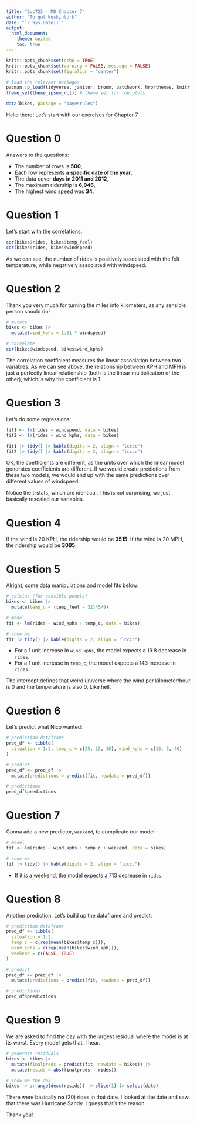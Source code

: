 ```yaml
---
title: "Soc723 - MD Chapter 7"
author: "Turgut Keskintürk"
date: "`r Sys.Date()`"
output:
  html_document:
    theme: united
    toc: true
---
```


```r
knitr::opts_chunk$set(echo = TRUE)
knitr::opts_chunk$set(warning = FALSE, message = FALSE)
knitr::opts_chunk$set(fig.align = "center")

# load the relevant packages
pacman::p_load(tidyverse, janitor, broom, patchwork, hrbrthemes, knitr)
theme_set(theme_ipsum_rc()) # theme set for the plots

data(bikes, package = "bayesrules")

```

Hello there! Let's start with our exercises for Chapter 7.

# Question 0

Answers to the questions:

- The number of rows is **500**,
- Each row represents **a specific date of the year**,
- The data cover **days in 2011 and 2012**,
- The maximum ridership is **6,946**,
- The highest wind speed was **34**.

# Question 1

Let's start with the correlations:

```r

cor(bikes$rides, bikes$temp_feel)
cor(bikes$rides, bikes$windspeed)

```

As we can see, the number of rides is positively associated with the felt temperature, while negatively associated with windspeed.

# Question 2

Thank you very much for turning the miles into kilometers, as any sensible person should do!

```r

# mutate
bikes <- bikes |> 
  mutate(wind_kphs = 1.61 * windspeed)

# correlate
cor(bikes$windspeed, bikes$wind_kphs)

```

The correlation coefficient measures the linear association between two variables. As we can see above, the relationship between KPH and MPH is just a perfectly linear relationship (both is the linear multiplication of the other), which is why the coefficient is 1.

# Question 3

Let's do some regressions:

```r

fit1 <- lm(rides ~ windspeed, data = bikes)
fit2 <- lm(rides ~ wind_kphs, data = bikes)

fit1 |> tidy() |> kable(digits = 2, align = "lcccc")
fit2 |> tidy() |> kable(digits = 2, align = "lcccc")

```

OK, the coefficients are different, as the units over which the linear model generates coefficients are different. If we would create predictions from these two models, we would end up with the same predictions over different values of windspeed.

Notice the t-stats, which are identical. This is not surprising, we just basically rescaled our variables.

# Question 4

If the wind is 20 KPH, the ridership would be **3515**. If the wind is 20 MPH, the ridership would be **3095**.

# Question 5

Alright, some data manipulations and model fits below:

```r

# celcius (for sensible people)
bikes <- bikes |> 
  mutate(temp_c = (temp_feel - 32)*5/9)

# model
fit <- lm(rides ~ wind_kphs + temp_c, data = bikes)

# show me
fit |> tidy() |> kable(digits = 2, align = "lcccc")

```

- For a 1 unit increase in `wind_kphs`, the model expects a 19.8 decrease in `rides`.
- For a 1 unit increase in `temp_c`, the model expects a 143 increase in `rides`.

The intercept defines that weird universe where the wind per kilometer/hour is 0 and the temperature is also 0. Like hell.

# Question 6

Let's predict what Nico wanted:

```r

# prediction dataframe
pred_df <- tibble(
  situation = 1:3, temp_c = c(25, 15, 10), wind_kphs = c(15, 5, 40)
)

# predict
pred_df <- pred_df |> 
  mutate(predictions = predict(fit, newdata = pred_df))

# predictions
pred_df$predictions

```

# Question 7

Gonna add a new predictor, `weekend`, to complicate our model:

```r

# model
fit <- lm(rides ~ wind_kphs + temp_c + weekend, data = bikes)

# show me
fit |> tidy() |> kable(digits = 2, align = "lcccc")

```

- If it is a weekend, the model expects a 713 decrease in `rides`.

# Question 8

Another prediction. Let's build up the dataframe and predict:

```r

# prediction dataframe
pred_df <- tibble(
  situation = 1:2, 
  temp_c = c(rep(mean(bikes$temp_c))), 
  wind_kphs = c(rep(mean(bikes$wind_kph))),
  weekend = c(FALSE, TRUE)
)

# predict
pred_df <- pred_df |> 
  mutate(predictions = predict(fit, newdata = pred_df))

# predictions
pred_df$predictions

```

# Question 9

We are asked to find the day with the largest residual where the model is at its worst. Every model gets that, I hear.

```r

# generate residuals
bikes <- bikes |> 
  mutate(finalpreds = predict(fit, newdata = bikes)) |> 
  mutate(resids = abs(finalpreds - rides))

# show me the day
bikes |> arrange(desc(resids)) |> slice(1) |> select(date)

```

There were basically **no** (20) rides in that date. I looked at the date and saw that there was Hurricane Sandy. I guess that's the reason.

Thank you!
